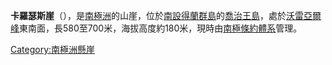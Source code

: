 {{Coord|62|11|S|58|17|W|source:GNIS|display=title}}

'''卡羅瑟斯崖'''（{{lang-en|Carruthers Cliff}}），是[[南極洲|南極洲]]的山崖，位於[[南設得蘭群島|南設得蘭群島]]的[[喬治王島|喬治王島]]，處於[[沃雷亞爾峰|沃雷亞爾峰]]東南面，長580至700米，海拔高度約180米，現時由[[南極條約體系|南極條約體系]]管理。

[[Category:南極洲懸崖|Category:南極洲懸崖]]


{{Antarctica-geo-stub}}